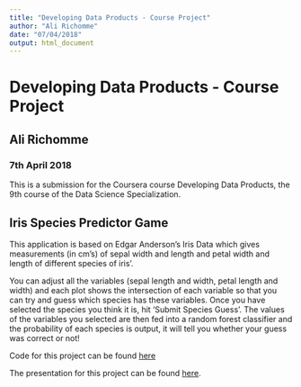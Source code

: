 ```yaml
---
title: "Developing Data Products - Course Project"
author: "Ali Richomme"
date: "07/04/2018"
output: html_document
---
```


# Developing Data Products - Course Project
## Ali Richomme
### 7th April 2018

This is a submission for the Coursera course Developing Data Products, the 9th course of the Data Science Specialization.

## Iris Species Predictor Game

This application is based on Edgar Anderson's Iris Data which gives measurements (in cm's) of sepal width and length and petal width and length of different species of iris'. 

You can adjust all the variables (sepal length and width, petal length and width) and each plot shows the intersection of each variable so that you can try and guess which species has these variables. Once you have selected the species you think it is, hit 'Submit Species Guess'. The values of the variables you selected are then fed into a random forest classifier and the probability of each species is output, it will tell you whether your guess was correct or not!

Code for this project can be found [here](https://github.com/alimcrich/DevelopingDataProductsCourseProject)

The presentation for this project can be found [here](http://rpubs.com/alimcrich/DevelopingDataProductsCourseProject).